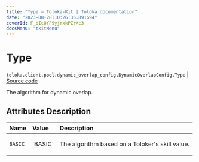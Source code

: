 ```yaml
---
title: "Type — Toloka-Kit | Toloka documentation"
date: "2023-08-28T10:26:36.891694"
coverId: F_bIcOYF9yjrxkPZrXc3
docsMenu: "tkitMenu"
---
```


# Type

`toloka.client.pool.dynamic_overlap_config.DynamicOverlapConfig.Type` | [Source code](https://github.com/Toloka/toloka-kit/blob/v1.2.1/src/client/pool/dynamic_overlap_config.py#L34)

The algorithm for dynamic overlap.

## Attributes Description

| Name | Value | Description |
| :------| :-----------| :----------| 
`BASIC`|'BASIC'|<p>The algorithm based on a Toloker's skill value.</p>